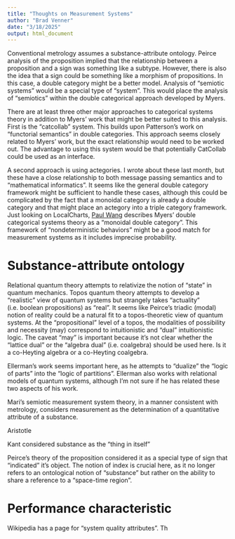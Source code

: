 ```yaml
---
title: "Thoughts on Measurement Systems"
author: "Brad Venner"
date: "3/18/2025"
output: html_document
---
```


Conventional metrology assumes a substance-attribute ontology. Peirce analysis of the proposition implied that the relationship between a proposition and a sign was something like a subtype. However, there is also the idea that a sign could be something like a morphism of propositions. In this case, a double category might be a better model.  Analysis of "semiotic systems" would be a special type of "system". This would place the analysis of "semiotics" within the double categorical approach developed by Myers.

There are at least three other major approaches to categorical systems theory in addition to Myers' work that might be better suited to this analysis. First is the "catcollab" system. This builds upon Patterson's work on "functorial semantics" in double categories. This approach seems closely related to Myers' work, but the exact relationship would need to be worked out. The advantage to using this system would be that potentially CatCollab could be used as an interface.

A second approach is using actegories. I wrote about these last month, but these have a close relationship to both message passing semantics and to "mathematical informatics". It seems like the general double category framework might be sufficient to handle these cases, although this could be complicated by the fact that a monoidal category is already a double category and that might place an actegory into a triple category framework. Just looking on LocalCharts, [Paul Wang](https://www.localcharts.org/t/nondeterministic-behaviours-in-double-categorical-systems-theory/33524) describes Myers' double categorical systems theory as a "monoidal double category". This framework of "nondeterministic behaviors" might be a good match for measurement systems as it includes imprecise probability.

# Substance-attribute ontology

Relational quantum theory attempts to relativize the notion of "state" in quantum mechanics. Topos quantum theory attempts to develop a "realistic" view of quantum systems but strangely takes "actuality" (i.e. boolean propositions) as "real". It seems like Peirce's triadic (modal) notion of reality could be a natural fit to a topos-theoretic view of quantum systems. At the "propositional" level of a topos, the modalities of possibility and necessity (may) correspond to intuitionistic and "dual" intuitionistic logic. The caveat "may" is important because it's not clear whether the "lattice dual" or the "algebra dual" (i.e. coalgebra) should be used here. Is it a co-Heyting algebra or a co-Heyting coalgebra.

Ellerman's work seems important here, as he attempts to "dualize" the "logic of parts" into the "logic of partitions". Ellerman also works with relational models of quantum systems, although I'm not sure if he has related these two aspects of his work. 

Mari's semiotic measurement system theory, in a manner consistent with metrology, considers measurement as the determination of a quantitative attribute of a substance. 

Aristotle 

Kant considered substance as the "thing in itself"

Peirce's theory of the proposition considered it as a special type of sign that "indicated" it's object. The notion of index is crucial here, as it no longer refers to an ontological notion of "substance" but rather on the ability to share a reference to a "space-time region".

# Performance characteristic

Wikipedia has a page for "system quality attributes". Th